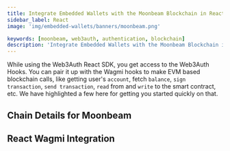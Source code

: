 ```yaml
---
title: Integrate Embedded Wallets with the Moonbeam Blockchain in React
sidebar_label: React
image: 'img/embedded-wallets/banners/moonbeam.png'

keywords: [moonbeam, web3auth, authentication, blockchain]
description: 'Integrate Embedded Wallets with the Moonbeam Blockchain in React | Embedded Wallets'
---
```



While using the Web3Auth React SDK, you get access to the Web3Auth Hooks. You can pair it up with the Wagmi hooks to make EVM based blockchain calls, like getting user's `account`, fetch `balance`, `sign transaction`, `send transaction`, `read` from and `write` to the smart contract, etc. We have highlighted a few here for getting you started quickly on that.

## Chain Details for Moonbeam

<ChainDetailsMoonbeam />

## React Wagmi Integration

<ReactWagmiIntegration />
